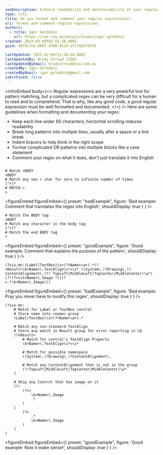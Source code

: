```yaml
---
seoDescription: Enhance readability and maintainability of your regular expressions by formatting them neatly and adding clear comments.
type: rule
title: Do you format and comment your regular expressions?
uri: format-and-comment-regular-expressions
authors:
  - title: Igor Goldobin
    url: https://ssw.com.au/people/alumni/igor-goldobin
created: 2024-03-09T01:55:30.000Z
guid: d9f9c7e3-0687-4760-9129-a7178d2f45f6

lastUpdated: 2025-02-04T12:34:58.000Z
lastUpdatedBy: Brady Stroud [SSW]
lastUpdatedByEmail: bradystroud@ssw.com.au
createdBy: Igor Goldobin
createdByEmail: igor.goldobin@gmail.com
isArchived: false
---
```


<introEmbed
  body={<>
Regular expressions are a very powerful tool for pattern matching, but a complicated regex can be very difficult for a human to read and to comprehend. That is why, like any good code, a good regular expression must be well formatted and documented.
  </>}
/>
Here are some guidelines when formatting and documenting your regex:

* Keep each line under 80 characters, horizontal scrolling reduces readability
* Break long patterns into multiple lines, usually after a space or a line break
* Indent bracers to help think in the right scope
* Format complicated OR patterns into multiple blocks like a case statement
* Comment your regex on what it does, don't just translate it into English

```regex

# Match <BODY
<BODY
# Match any non > char for zero to infinite number of times
[^>]*
# MATCH >
>
```

<figureEmbed figureEmbed={{
  preset: "badExample",
  figure: 'Bad example: Comment that translates the regex into English',
  shouldDisplay: true
} } />


```regex
# Match the BODY tag
<BODY
# Match any character in the body tag
[^>]*
# Match the end BODY tag
>
```

<figureEmbed figureEmbed={{
  preset: "goodExample",
  figure: 'Good example: Comment that explains the purpose of the pattern',
  shouldDisplay: true
} } />


```regex
(?six-mn:(Label|TextBox)\s+(?<Name>\w+).*(?<Result>\k<Name>\.TextAlign\s*=\s* ((System\.)?Drawing\.)?ContentAlignment\.(?! TopLeft|MiddleLeft|TopCenter|MiddleCenter)\w*)(?!(?<=\k<Name>\.Image.*)|(?
=.*\k<Name>\.Image)))
```

<figureEmbed figureEmbed={{
  preset: "badExample",
  figure: 'Bad example: Pray you never have to modify this regex',
  shouldDisplay: true
} } />


```regex
(?six-mn:
    # Match for Label or TextBox control
    # Store name into <name> group
    (Label|TextBox)\s+(?<Name>\w+).*

    # Match any non-standard TextAlign
    # Store any match in Result group for error reporting in CA
    (?<Result>
        # Match for control's TextAlign Property
        \k<Name>\.TextAlign\s*=\s*

        # Match for possible namespace
        ((System\.)?Drawing\.)?ContentAlignment\.

        # Match any ContentAlignment that is not in the group
        (?!TopLeft|MiddleLeft|TopCenter|MiddleCenter)\w*
    )

    # Skip any Control that has image on it
    (?!
        (?<=
            \k<Name>\.Image
            .*
        )
    |
        (?=
            .*
            \k<Name>\.Image
        )
    )
)
```

<figureEmbed figureEmbed={{
  preset: "goodExample",
  figure: 'Good example: Now it make sense!',
  shouldDisplay: true
} } />
